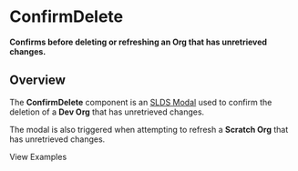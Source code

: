 
<Meta title="Tasks/ConfirmDelete/Docs" />

# ConfirmDelete

**Confirms before deleting or refreshing an Org that has unretrieved changes.**

## Overview

The **ConfirmDelete** component is an
[SLDS Modal](https://react.lightningdesignsystem.com/components/modals/) used to
confirm the deletion of a **Dev Org** that has unretrieved changes.

The modal is also triggered when attempting to refresh a **Scratch Org** that
has unretrieved changes.

<LinkTo kind="Tasks/ConfirmDelete/Examples" story="Delete">
  View Examples
</LinkTo>
